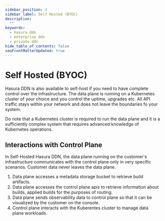```yaml
---
sidebar_position: 3
sidebar_label: Self Hosted (BYOC)
description:
  ""
keywords:
  - hasura ddn
  - enterprise ddn
  - private ddn
hide_table_of_contents: false
seoFrontMatterUpdated: true
---
```



# Self Hosted (BYOC)

Hasura DDN is also available to self-host if you need to have complete control over
the infrastructure. The data plane is running on a Kubernetes cluster of your choice
and you control the uptime, upgrades etc. All API traffic stays within your network 
and does not leave the boundaries fo your system.

Do note that a Kubernetes cluster is required to run the data plane and it is a 
sufficiently complex system that requires advanced knowledge of Kubernetes
operations.

<Thumbnail src="/img/deployment/private_ddn_customer_hosted.png" alt="Private DDN Architecture Customer Hosted" />

## Interactions with Control Plane

In Self-Hosted Hasura DDN, the data plane running on the customer's infrastructure
communicates with the control plane only in very specific scenarios. Customer data never leaves the data plane.

1. Data plane accesses a metadata storage bucket to retrieve build artifacts.
2. Data plane accesses the control plane apis to retrieve information about builds, applied builds for the purposes of routing.
3. Data plane sends observability data to control plane so that it can be visualized by the customer on the console.
4. Control plane interacts with the Kuberentes cluster to manage data plane workloads.

<Thumbnail src="/img/deployment/cp_dp_interactions.png" alt="Control Plane - Data Plane interactions" />